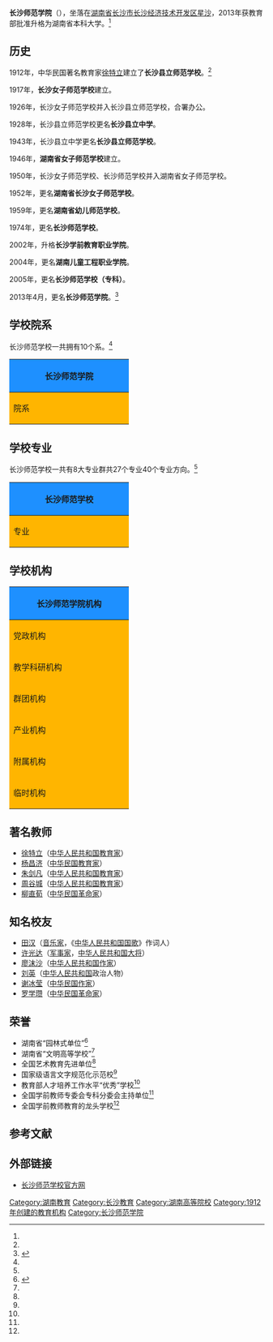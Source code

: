 {{coord|28.241489|N|113.078499|E|format=dms|region:CN_type:edu|display=title}}
{{高校
|名称            = 长沙师范学院
|外文名          = Changsha Normal College
|图像            = <!-- [[Image:|250px]]-->
|图像说明        = 校徽
|校训            = 
|建校            = 1912年
|闭校            = 
|校庆日          = 
|类型            = [[公立大学|公立大学]]
|书记            = 李学全 
|校长            = 曹晓鲜
|院长            = <!-- 大专为院长 -->
|教师            = 796（2019年6月）<ref name="bee2019">{{cite news|author1= |url=http://www.cssf.cn/column/xxjj/index.shtml |title=长沙师范学院简介 |work=長沙師範学院 |date=2019年6月19日 |accessdate=2020年2月18日 |language=zh-hans}}</ref>
|职工            = 
|学生            = 16,000（2019年6月）<ref name="bee2019"/>
|地址            ={{CHN}}[[湖南省|湖南省]][[长沙市|长沙市]]
|校园环境        = 郊区
|面积            = 460亩
|老校名          = 
|体育项目        = 
|代表色          = <!--示例：[[紫色|紫色]]和[[金色|金色]] {{Color box|#232176}}{{Color box|#E2AF2D}} -->
|昵称            = 
|吉祥物          = 
|隶属            = [[湖南省教育厅|湖南省教育厅]]
|邮编            = 410100
|电话            = {{Tel|86|0731|84036888}}
|网站            =  {{URL|http://www.cssf.cn/index.html}}
|标志            = <!-- [[Image:|225px]]-->
|脚注            = 
}}
'''长沙师范学院'''（{{lang-en|Changsha Normal College}}），坐落在[[湖南省|湖南省]][[长沙市|长沙市]][[长沙经济技术开发区|长沙经济技术开发区]][[星沙|星沙]]，2013年获教育部批准升格为湖南省本科大学。<ref name="gfw2 " />

== 历史 ==
1912年，中华民国著名教育家[[徐特立|徐特立]]建立了'''长沙县立师范学校'''。<ref name="gfw2 " />

1917年，'''长沙女子师范学校'''建立。

1926年，长沙女子师范学校并入长沙县立师范学校，合署办公。

1928年，长沙县立师范学校更名'''长沙县立中学'''。

1943年，长沙县立中学更名'''长沙县立师范学校'''。

1946年，'''湖南省女子师范学校'''建立。

1950年，长沙女子师范学校、长沙师范学校并入湖南省女子师范学校。

1952年，更名'''湖南省长沙女子师范学校'''。

1959年，更名'''湖南省幼儿师范学校'''。

1974年，更名'''长沙师范学校'''。

2002年，升格'''长沙学前教育职业学院'''。

2004年，更名'''湖南儿童工程职业学院'''。

2005年，更名'''长沙师范学校（专科）'''。

2013年4月，更名'''长沙师范学院'''。<ref>{{Cite web |url=http://www.moe.gov.cn/publicfiles/business/htmlfiles/moe/s181/201305/xxgk_151878.html |title=教育部关于同意在长沙师范学校基础上建立长沙师范学院的函 |access-date=2013-05-26 |archive-url=https://web.archive.org/web/20140320053139/http://www.moe.edu.cn/publicfiles/business/htmlfiles/moe/s181/201305/xxgk_151878.html |archive-date=2014-03-20 |dead-url=yes }}</ref>

== 学校院系 ==
长沙师范学校一共拥有10个系。<ref name="gfw2 " />

{| border="4" cellpadding="2px" style="border: 2px solid #994; background-color:#ffffff; width:600px;"
|-
! scope="col" width="220" style="background-color: dodgerblue; " colspan=2| 长沙师范学院
|-
! width="220" style="background-color: #ffb500;" rowspan=11 |院系
|-
|width="300"| 学前教育系
|-
|width="300"| 初等教育系
|-
|width="300"| 音乐舞蹈系
|-
|width="300"|  外语系
|-
|width="300"|  美术动画系
|-
|width="300"|电子信息工程系
|-
|width="300"| 数字出版印刷系
|-
|width="300"|艺术设计系
|-
|width="300"|经济管理系
|-
|width="300"|体育系
|}

== 学校专业 ==
长沙师范学校一共有8大专业群共27个专业40个专业方向。<ref name="gfw2 " />

{| border="4" cellpadding="2px" style="border: 2px solid #994; background-color:#ffffff; width:600px;"
|-
! scope="col" width="220" style="background-color: dodgerblue; " colspan=2| 长沙师范学校
|-
! width="220" style="background-color: #ffb500;" rowspan=9 | 专业
|-
|width="300"| 教育类
|-
|width="300"| 英语类
|-
|width="300"| 动漫与数字传媒类
|-
|width="300"|  艺术设计类
|-
|width="300"|  印刷与包装类
|-
|width="300"|电子信息类
|-
|width="300"| 计算机控制技术类
|-
|width="300"|旅游类
|}

== 学校机构 ==
{| border="4" cellpadding="2px" style="border: 2px solid #994; background-color:#ffffff; width:70%;"
|-
! scope="col" width="220" style="background-color: dodgerblue; " colspan=4| 长沙师范学院机构
|-
! width="220" style="background-color: #ffb500;" rowspan=6 | 党政机构
|-
|width="500"|  院党委、院行政办公室
|width="500"|  宣传统战部
|width="500"|  组织人事处
|-
|width="500"|  计划财务处
|width="500"|  教务处
|width="500"|  科研处
|-
|width="500"|  督导室
|width="500"|  学生工作处
|width="500"|  招生就业处
|-
|width="500"|  总务处
|width="500"|  基建处
|width="500"|  纪检监察审计办
|-
|width="500"|  保卫处
|width="500"|  
|width="500"|  
|-
! width="220" style="background-color: #ffb500;" rowspan=6 | 教学科研机构
|-
|width="500"|  教育技术中心
|width="500"|  图书馆
|width="500"|  继续教育部
|-
|width="500"|  基础课部
|width="500"|  徐特立纪念馆
|width="500"|  《学前教育研究》杂志社
|-
|width="500"|  《长沙师范学校学报》
|width="500"|  湖南省学前教育研究中心
|width="500"|  学前教育研究所
|-
|width="500"|  儿童艺术及儿童服装研究所
|width="500"|  动漫设计与制作研究所
|width="500"|  学校环境艺术设计研究所
|-
|width="500"|  玩具设计与制造研究所
|width="500"|  应用英语研究所
|width="500"|  名师工作室
|-
! width="220" style="background-color: #ffb500;" rowspan=2 |群团机构
|-
|width="500"|  院团委
|width="500"|  院工会
|width="500"|  校友会
|-
! width="220" style="background-color: #ffb500;" rowspan=3 |产业机构
|-
|width="500"|  幼教集团
|width="500"|  长沙特立传媒公司
|width="500"|  湖南长师幼教图书发行公司
|-
|width="500"|  印刷厂
|width="500"|  长沙明天教育咨询有限公司
|width="500"|  
|-
! width="220" style="background-color: #ffb500;" rowspan=5 |附属机构
|-
|width="500"|  中国学前教育研究会
|width="500"|  教师发展专委会高、中专分委会
|width="500"|  湖南省学前教育研究会
|-
|width="500"|  湖南省幼教师资培训中心
|width="500"|  徐特立研究会
|width="500"|  《学前教育研究》杂志社编辑部	
|-
|width="500"|  书刊发行部
|width="500"|  附属小学
|width="500"|  第一附属幼儿园	
|-
|width="500"|  第二附属幼儿园
|width="500"|  
|width="500"|  
|-
! width="220" style="background-color: #ffb500;" rowspan=2 |临时机构
|width="500"| 百年校庆办公室
|width="500"| 升办本科筹备办公室
|width="500"|
|}

== 著名教师 ==
*[[徐特立|徐特立]]（[[中华人民共和国|中华人民共和国]][[教育家|教育家]]）
*[[杨昌济|杨昌济]]（[[中华民国|中华民国]][[教育家|教育家]]）
*[[朱剑凡|朱剑凡]]（[[中华人民共和国|中华人民共和国]][[教育家|教育家]]）
*[[周谷城|周谷城]]（[[中华人民共和国|中华人民共和国]][[教育家|教育家]]）
*[[柳直荀|柳直荀]]（[[中华民国|中华民国]][[革命家|革命家]]）

== 知名校友 ==
*[[田汉|田汉]]（[[音乐家|音乐家]]，《[[中华人民共和国国歌|中华人民共和国国歌]]》作词人）
*[[许光达|许光达]]（[[军事家|军事家]]，[[中华人民共和国|中华人民共和国]][[大将|大将]]）
*[[廖沫沙|廖沫沙]]（[[中华人民共和国|中华人民共和国]][[作家|作家]]）
*[[刘英|刘英]]（[[中华人民共和国|中华人民共和国]]政治人物）
*[[谢冰莹|谢冰莹]]（[[中华民国|中华民国]][[作家|作家]]）
*[[罗学瓒|罗学瓒]]（[[中华民国|中华民国]][[革命家|革命家]]）

== 荣誉 ==
*湖南省“园林式单位”<ref name="gfw2 ">{{cite web|url=http://www.cssf.cn/show/6,141.html|title=学校简介|accessdate=2012年|work=|publisher=长沙师范学校官方网|language=zh-cn}}{{dead link|date=2018年1月 |bot=InternetArchiveBot |fix-attempted=yes }}</ref>
*湖南省“文明高等学校”<ref name="gfw2 " />
*全国艺术教育先进单位<ref name="gfw2 " />
*国家级语言文字规范化示范校<ref name="gfw2 " />
*教育部人才培养工作水平“优秀”学校<ref name="gfw2 " />
*全国学前教师专委会专科分委会主持单位<ref name="gfw2 " />
*全国学前教师教育的龙头学校<ref name="gfw2 " />

==参考文献==
<div class="references-small">
<references></references>
</div>

== 外部链接 ==
*[https://web.archive.org/web/20140320053106/http://www.cssf.cn/index.html 长沙师范学校官方网]

{{湖南省高等院校}}

{{DEFAULTSORT:Chang长沙师范学院}}
[[Category:湖南教育|Category:湖南教育]]
[[Category:长沙教育|Category:长沙教育]]
[[Category:湖南高等院校|Category:湖南高等院校]]
[[Category:1912年创建的教育机构|Category:1912年创建的教育机构]]
[[Category:长沙师范学院|Category:长沙师范学院]]